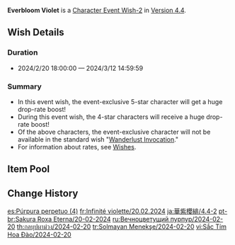 {{Wish
|name              = Everbloom Violet 2024-02-20
|image             = Everbloom Violet 2024-02-20.png
|type              = Character Event
|type2             = Character Event-2
|time_known        = 
|duration          = event
|time_start        = 2024-02-20 18:00:00
|time_end          = 2024-03-12 14:59:59
|link              = https://genshin.hoyoverse.com/en/news/detail/122137
|preceding         = The Crane Soars Skyward/2024-01-31
|preceding2        = The Moongrass' Enlightenment/2024-01-31
|succeeding        = Of Silken Clouds Woven/2024-03-13
|succeeding2       = Oni's Royale/2024-03-13
|succeeding3       = Ode to the Dawn Breeze/2024-03-13
|alongside         = Invitation to Mundane Life/2024-02-20
|alongside2        = Epitome Invocation/2024-02-20
|previous          = Everbloom Violet/2023-05-24
}}
'''Everbloom Violet''' is a [[Character Event Wish-2]] in [[Version 4.4]].

==Wish Details==
===Duration===
* 2024/2/20 18:00:00 — 2024/3/12 14:59:59

===Summary===
* In this event wish, the event-exclusive 5-star character {{Wish Item|Yae Miko}} will get a huge drop-rate boost!
* During this event wish, the 4-star characters {{Wish Item|Yaoyao;Xinyan;Ningguang}} will receive a huge drop-rate boost!
* Of the above characters, the event-exclusive character will not be available in the standard wish "[[Wanderlust Invocation]]."
* For information about rates, see [[Wish]]es.

==Item Pool==
{{Wish Pool
|character_5_F = Yae Miko
|character_4_F = Yaoyao; Xinyan; Ningguang
|character_5   = Dehya; Diluc; Jean; Keqing; Mona; Qiqi; Tighnari
|character_4   = Barbara; Beidou; Bennett; Candace; Charlotte; Chevreuse; Chongyun; Collei; Diona; Dori; Faruzan; Fischl; Freminet; Gorou; Kaveh; Kirara; Kujou Sara; Kuki Shinobu; Layla; Lynette; Mika; Noelle; Razor; Rosaria; Sayu; Shikanoin Heizou; Sucrose; Thoma; Xiangling; Xingqiu; Yanfei; Yun Jin
|weapon_4      = Dragon's Bane; Eye of Perception; Favonius Codex; Favonius Greatsword; Favonius Lance; Favonius Sword; Favonius Warbow; Lion's Roar; Rainslasher; Rust; Sacrificial Bow; Sacrificial Fragments; Sacrificial Greatsword; Sacrificial Sword; The Bell; The Flute; The Stringless; The Widsith
|weapon_3      = Black Tassel; Bloodtainted Greatsword; Cool Steel; Debate Club; Emerald Orb; Ferrous Shadow; Harbinger of Dawn; Magic Guide; Raven Bow; Sharpshooter's Oath; Skyrider Sword; Slingshot; Thrilling Tales of Dragon Slayers
}}

==Change History==
{{Change History|4.4}}

[[es:Púrpura perpetuo (4)]]
[[fr:Infinité violette/20.02.2024]]
[[ja:華紫櫻緋/4.4-2]]
[[pt-br:Sakura Roxa Eterna/20-02-2024]]
[[ru:Вечноцветущий пурпур/2024-02-20]]
[[th:กลบุปผาม่วง/2024-02-20]]
[[tr:Solmayan Menekşe/2024-02-20]]
[[vi:Sắc Tím Hoa Đào/2024-02-20]]